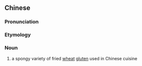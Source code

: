 {{also|烤麸}}
==Chinese==
{{zh-forms|s=烤麸}}

===Pronunciation===
{{zh-pron
|m=kǎofū
|cat=n
}}

===Etymology===
{{rfe|lang=zh}}

===Noun===
{{zh-noun}}

# a spongy variety of fried [[wheat]] [[gluten]] used in Chinese cuisine